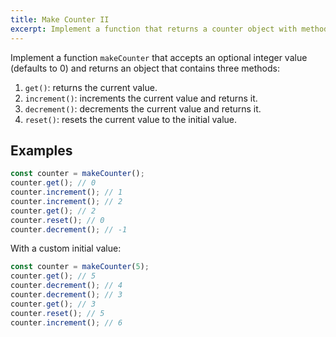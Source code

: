 ```yaml
---
title: Make Counter II
excerpt: Implement a function that returns a counter object with methods to retrieve and manipulate the value
---
```


Implement a function `makeCounter` that accepts an optional integer value (defaults to 0) and returns an object that contains three methods:

1. `get()`: returns the current value.
1. `increment()`: increments the current value and returns it.
1. `decrement()`: decrements the current value and returns it.
1. `reset()`: resets the current value to the initial value.

## Examples

```js
const counter = makeCounter();
counter.get(); // 0
counter.increment(); // 1
counter.increment(); // 2
counter.get(); // 2
counter.reset(); // 0
counter.decrement(); // -1
```

With a custom initial value:

```js
const counter = makeCounter(5);
counter.get(); // 5
counter.decrement(); // 4
counter.decrement(); // 3
counter.get(); // 3
counter.reset(); // 5
counter.increment(); // 6
```
